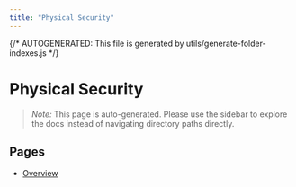 ```yaml
---
title: "Physical Security"
---
```


{/* AUTOGENERATED: This file is generated by utils/generate-folder-indexes.js */}

# Physical Security

> _Note:_ This page is auto-generated. Please use the sidebar to explore the docs instead of
> navigating directory paths directly.

## Pages

- [Overview](/opsec/old/physical-security/overview)
